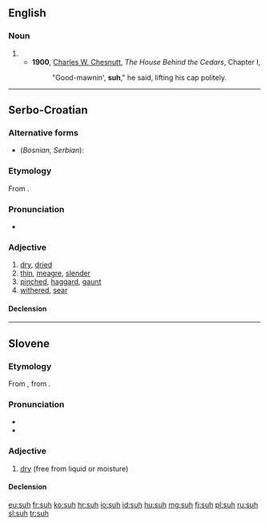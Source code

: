 ==English==

===Noun===
{{head|en|noun}}

# {{eye dialect of|sir}}
#* '''1900''', [[w:Charles W. Chesnutt|Charles W. Chesnutt]], ''The House Behind the Cedars'', Chapter I,
#*:"Good-mawnin', '''suh'''," he said, lifting his cap politely.
----
==Serbo-Croatian==

===Alternative forms===
* (''Bosnian, Serbian''): {{l|sh|sȗv}}

===Etymology===
From {{etyl|sla-pro|sh}} {{term/t|sla-pro|*suxъ}}.

===Pronunciation===
* {{IPA|/sûːx/|lang=sh}}

===Adjective===
{{sh-adjective|head=sȗh|def=suhi|def_a=sȗhī|comp=suši|comp_a=sȕšī}} {{context|Croatia|lang=sh}}

# [[dry]], [[dried]]
# [[thin]], [[meagre]], [[slender]] {{qualifier|of a man}}
# [[pinched]], [[haggard]], [[gaunt]] {{qualifier|of a face}}
# [[withered]], [[sear]]

====Declension====
{{sh-adj-full|suh|o|suš|e}}

----

==Slovene==

===Etymology===
From {{etyl|sla-pro|sl}} {{term/t|sla-pro|*suxъ}}, from {{etyl|ine-bsl-pro|sl}} {{term/t|ine-bsl-pro|*saušas}}.

===Pronunciation===
* {{IPA|lang=sl|/ˈsúːx/}}
* {{sl-tonal|sȗh}}

===Adjective===
{{sl-adj|head=súh}}

# [[dry]] (free from liquid or moisture)

====Declension====
{{sl-decl-adj|súh}}
{{rfinfl|sl|adjective}}<!-- also súh, súha, suhó -->

[[eu:suh]]
[[fr:suh]]
[[ko:suh]]
[[hr:suh]]
[[io:suh]]
[[id:suh]]
[[hu:suh]]
[[mg:suh]]
[[fj:suh]]
[[pl:suh]]
[[ru:suh]]
[[sl:suh]]
[[tr:suh]]
